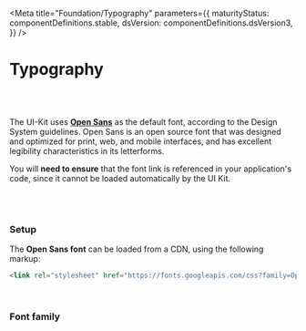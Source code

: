 
<Meta
  title="Foundation/Typography"
  parameters={{
    maturityStatus: componentDefinitions.stable,
    dsVersion: componentDefinitions.dsVersion3,
  }}
/>

# Typography

<br />
<MaturityStatus />
<br />

The UI-Kit uses **[Open Sans](https://fonts.google.com/specimen/Open+Sans)** as the default font, according to the Design System guidelines. Open Sans is an open source font that was designed and optimized for print, web, and mobile interfaces, and has excellent legibility characteristics in its letterforms.

You will **need to ensure** that the font link is referenced in your application's code, since it cannot be loaded automatically by the UI Kit.

<br />
<br />

### Setup

The **Open Sans font** can be loaded from a CDN, using the following markup:

```html
<link rel="stylesheet" href="https://fonts.googleapis.com/css?family=Open+Sans:300,400,500,600" />
```

<br />

### Font family

<Preview>
  <Story name="Main">
    <Typography />
  </Story>
</Preview>

